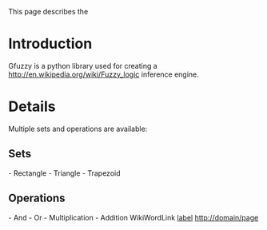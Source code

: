 This page describes the 

= Introduction =

Gfuzzy is a python library used for creating a [[fuzzy-logic|http://en.wikipedia.org/wiki/Fuzzy_logic]] inference engine. 


= Details =

Multiple sets and operations are available:


== Sets ==
- Rectangle
- Triangle
- Trapezoid

== Operations ==
- And
- Or
- Multiplication
- Addition
WikiWordLink
[http://domain/page label]
http://domain/page